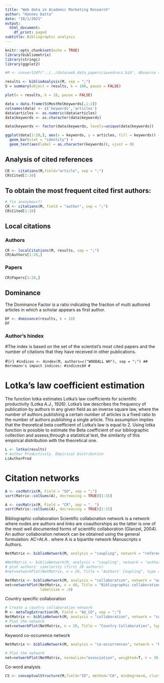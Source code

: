 ```yaml
---
title: "Web data in Academic Marketing Research"
author: "Hannes Datta"
date: "10/1/2021"
output:
  html_document:
    df_print: paged
subtitle: Bibliographic analysis
---
```


```r
knitr::opts_chunk$set(echo = TRUE)
library(bibliometrix) 
library(stringi)
library(ggplot2)

#M <- convert2df("../../data/web_data_papers/savedrecs.bib", dbsource = "wos", format = "bibtex")

```

```r
results <- biblioAnalysis(M, sep = ";")
S = summary(object = results, k = 100, pause = FALSE)

```

```r
plot(x = results, k = 10, pause = FALSE)
```

```r
data = data.frame(S$MostRelKeywords[,1:2])
colnames(data) <- c('keywords','articles')
data$articles <- as.numeric(data$articles)
data$keywords <- as.character(data$keywords)

data$keywords <- factor(data$keywords, levels=unique(data$keywords))

ggplot(data[1:20,], aes(x = keywords, y = articles, fill = keywords)) + 
  geom_bar(stat = "identity") +
  geom_text(aes(label = as.character(keywords)), vjust = 0)

```

## Analysis of cited references

```r
CR <- citations(M,field="article", sep = ";")
CR$Cited[1:10]
```

## To obtain the most frequent cited first authors:
```r
# fix anonymous?!
CR <- citations(M, field = "author", sep = ";")
CR$Cited[1:10]
```

## Local citations

### Authors
```r
CR <- localCitations(M, results, sep = ";")
CR$Authors[1:20,]

```

### Papers
```r
CR$Papers[1:20,]
```

## Dominance


The Dominance Factor is a ratio indicating the fraction of multi authored articles in which a scholar appears as first author.
```r
DF <- dominance(results, k = 10)
DF
```

### Author's hindex
#The index is based on the set of the scientist’s most cited papers and the number of citations that they have received in other publications.

#```{r}
#indices <- Hindex(M, authors=c("WOODALL WH"), sep = ";")
## Bornmann's impact indices:
#indices$H
#```

# Lotka's law coefficient estimation


The function lotka estimates Lotka’s law coefficients for scientific productivity (Lotka A.J., 1926). Lotka’s law describes the frequency of publication by authors in any given field as an inverse square law, where the number of authors publishing a certain number of articles is a fixed ratio to the number of authors publishing a single article. This assumption implies that the theoretical beta coefficient of Lotka’s law is equal to 2. Using lotka function is possible to estimate the Beta coefficient of our bibliographic collection and assess,through a statistical test, the similarity of this empirical distribution with the theoretical one.

```r
L <- lotka(results)
# Author Productivity. Empirical Distribution
L$AuthorProd

```

# Citation networks

```r
A <- cocMatrix(M, Field = "SO", sep = ";")
sort(Matrix::colSums(A), decreasing = TRUE)[1:15]
```

```r
A <- cocMatrix(M, Field = "CR", sep = ". ")
sort(Matrix::colSums(A), decreasing = TRUE)[1:15]
```


Bibliographic collaboration Scientific collaboration network is a network where nodes are authors and links are coauthorships as the latter is one of the most well documented forms of scientific collaboration (Glanzel, 2004). An author collaboration network can be obtained using the general formulation: AC=At.A
. where A is a bipartite network Manuscripts x Authors.

```r
NetMatrix <- biblioNetwork(M, analysis = "coupling", network = "references", sep = ". ")

#NetMatrix <- biblioNetwork(M, analysis = "coupling", network = "authors", sep = ";")
# plot authors' similarity (first 20 authors)
#net=networkPlot(NetMatrix, n = 20, Title = "Authors' Coupling", type = "fruchterman", size=FALSE, remove.multiple=TRUE, vos.path="c:/Users/DE/Desktop/bibliometRics/VOSviewer")

NetMatrix <- biblioNetwork(M, analysis = "collaboration", network = "authors", sep = ";")
net=networkPlot(NetMatrix, n = 40, Title = "Bibliographic collaboration", type = "fruchterman", size=FALSE, remove.multiple=TRUE,
                labelsize = .6)
```

Country specific collaboration

```r
# Create a country collaboration network
M <- metaTagExtraction(M, Field = "AU_CO", sep = ";")
NetMatrix <- biblioNetwork(M, analysis = "collaboration", network = "countries", sep = ";")
# Plot the network
net=networkPlot(NetMatrix, n = 20, Title = "Country Collaboration", type = "circle", size=TRUE,remove.multiple=FALSE)
```

Keyword co-occurence network

```r
NetMatrix <- biblioNetwork(M, analysis = "co-occurrences", network = "keywords", sep = ";")

# Plot the network
net=networkPlot(NetMatrix, normalize="association", weighted=T, n = 30, Title = "Keyword Co-occurrences", type = "fruchterman", size=T,edgesize = 5,labelsize=0.7)
```

Co-word analysis

```r
CS <- conceptualStructure(M,field="ID", method="CA", minDegree=4, clust=5, stemming=FALSE, labelsize=10, documents=10)
```

